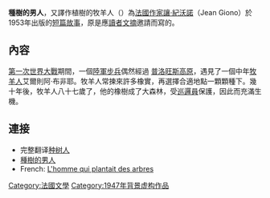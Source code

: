 {{For|1987年电影|种树的牧羊人}}
'''種樹的男人'''，又譯作植樹的牧羊人（{{Lang-fr|L'homme qui plantait des arbres}}）為[[法國|法國]][[作家|作家]][[讓·紀沃諾|讓·紀沃諾]]（Jean Giono）於1953年出版的[[短篇故事|短篇故事]]，原是應[[讀者文摘|讀者文摘]]邀請而寫的。

==內容==
[[第一次世界大戰|第一次世界大戰]]期間，一個[[陸軍|陸軍]][[步兵|步兵]]偶然經過 [[普洛旺斯高原|普洛旺斯高原]]，遇見了一個中年[[牧羊人|牧羊人]]艾爾則阿·布非耶。牧羊人常揀來許多橡實，再選擇合適地點一顆顆種下。幾十年後，牧羊人八十七歲了，他的橡樹成了大森林，受[[巡邏員|巡邏員]]保護，因此而充滿生機。

== 連接 ==
* 完整翻译[http://blog.cordacord.com/article.php?type=blog&cid=6&itemid=3472 种树人] {{Wayback|url=http://blog.cordacord.com/article.php?type=blog&cid=6&itemid=3472 |date=20160304054650 }}
* [https://web.archive.org/web/20160304115831/http://www.bime.ntu.edu.tw/~dsfon/Dingren/life/environment/%E6%B0%B8%E7%BA%8C%E7%A4%BE%E6%9C%83/%E7%A8%AE%E6%A8%B9%E7%9A%84%E7%94%B7%E4%BA%BA.htm 種樹的男人]
* French: [http://www.perso.ch/arboretum/pla.htm L'homme qui plantait des arbres] {{Wayback|url=http://www.perso.ch/arboretum/pla.htm |date=20110526132136 }}

[[Category:法國文學|Category:法國文學]]
[[Category:1947年背景虚构作品|Category:1947年背景虚构作品]]